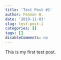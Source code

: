 ```yaml
---
title: 'Test Post #1'
author: Fennon W.
date: '2019-11-03'
slug: test-post-1
categories: []
tags: []
disableComments: no
---
```


This is my first test post.
